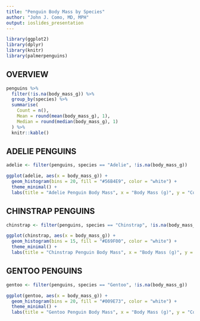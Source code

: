 ---
title: "Penguin Body Mass by Species"
author: "John J. Como, MD, MPH"
output: ioslides_presentation
---

```{r setup, include=FALSE}
library(ggplot2)
library(dplyr)
library(knitr)
library(palmerpenguins)
```

## OVERVIEW
```{r summary-table, echo=FALSE}
penguins %>%
  filter(!is.na(body_mass_g)) %>%
  group_by(species) %>%
  summarise(
    Count = n(),
    Mean = round(mean(body_mass_g), 1),
    Median = round(median(body_mass_g), 1)
  ) %>%
  knitr::kable()
```

## ADELIE PENGUINS
```{r adelie-plot, echo=FALSE}
adelie <- filter(penguins, species == "Adelie", !is.na(body_mass_g))

ggplot(adelie, aes(x = body_mass_g)) +
  geom_histogram(bins = 20, fill = "#56B4E9", color = "white") +
  theme_minimal() +
  labs(title = "Adelie Penguin Body Mass", x = "Body Mass (g)", y = "Count")
```

## CHINSTRAP PENGUINS
```{r, chinstrap-plot, echo=FALSE}
chinstrap <- filter(penguins, species == "Chinstrap", !is.na(body_mass_g))

ggplot(chinstrap, aes(x = body_mass_g)) +
  geom_histogram(bins = 15, fill = "#E69F00", color = "white") +
  theme_minimal() +
  labs(title = "Chinstrap Penguin Body Mass", x = "Body Mass (g)", y = "Count")
```

## GENTOO PENGUINS
```{r gentoo-plot, echo=FALSE}
gentoo <- filter(penguins, species == "Gentoo", !is.na(body_mass_g))

ggplot(gentoo, aes(x = body_mass_g)) +
  geom_histogram(bins = 20, fill = "#009E73", color = "white") +
  theme_minimal() +
  labs(title = "Gentoo Penguin Body Mass", x = "Body Mass (g)", y = "Count")
```





